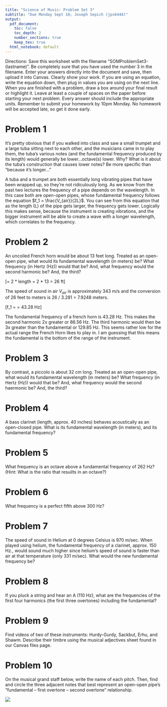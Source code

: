 ```yaml
---
title: "Science of Music: Problem Set 3"
subtitle: "Due Monday Sept 18; Joseph Sepich (jps6444)"
output:
  pdf_document: 
    toc: false
    toc_depth: 2
    number_sections: true
    keep_tex: true
  html_notebook: default
---
```


Directions: Save this worksheet with the filename “SOMProblemSet3-(lastname)”. Be completely sure that you have used the number 3 in the filename. Enter your answers directly into the document and save, then upload it into Canvas. Clearly show your work. If you are using an equation, write the equation down, then plug in values you are using on the next line.  When you are finished with a problem, draw a box around your final result or highlight it.  Leave at least a couple of spaces on the paper before starting your next problem.  Every answer should include the appropriate units. Remember to submit your homework by 10pm Monday.  No homework will be accepted late, so get it done early.


# Problem 1

It’s pretty obvious that if you walked into class and saw a small trumpet and a large tuba sitting next to each other, and the musicians came in to play them, the tuba’s various notes (and the fundamental frequency produced by its length) would generally be lower…octave(s) lower.  Why? What is it about the tuba’s construction that causes lower notes? Be more specific than “because it’s longer…”

A tuba and a trumpet are both essentially long vibrating pipes that have been wrapped up, so they're not ridiculously long. As we know from the past two lectures the frequency of a pipe depends on the wavelength. In this case both are open-open pipes, whose fundamental frequency follows the equation $f_1 = \frac{V_{air}}{2L}$. You can see from this equation that as the length (L) of the pipe gets larger, the frequency gets lower. Logically this makes sense, because the instrument is creating vibrations, and the bigger instrument will be able to create a wave with a longer wavelength, which correlates to the frequency.

# Problem 2

An uncoiled French horn would be about 13 feet long. Treated as an open-open pipe, what would its fundamental wavelength (in meters) be? What frequency (in Hertz (Hz)) would that be? And, what frequency would the second harmonic be? And, the third?

\[\lambda = 2 * length = 2 * 13 = 26 ft\]

The speed of sound in air $V_{air}$ is approximately 343 m/s and the conversion of 26 feet to meters is 26 / 3.281 = 7.9248 meters.

\[f_1 = \frac{343}{7.9248} = 43.28 Hz\]

The fundamental frequency of a french horn is 43.28 Hz. This makes the second harmonic 2x greater or 86.56 Hz. The third harmonic would then be 3x greater than the fundamental or 129.85 Hz. This seems rather low for the actual range the French Horn likes to play in. I am guessing that this means the fundamental is the bottom of the range of the instrument.

# Problem 3

By contrast, a piccolo is about 32 cm long. Treated as an open-open pipe, what would its fundamental wavelength (in meters) be? What frequency (in Hertz (Hz)) would that be? And, what frequency would the second haermonic be? And, the third?

# Problem 4

A bass clarinet (length, approx. 40 inches) behaves acoustically as an open-closed pipe. What is its fundamental wavelength (in meters), and its fundamental frequency?

# Problem 5

What frequency is an octave above a fundamental frequency of 262 Hz? (Hint: What is the ratio that resuilts in an octave?)

# Problem 6

What frequency is a perfect fifth above 300 Hz? 

# Problem 7

The speed of sound in Helium at 0 degrees Celsius is 970 m/sec.  When played using helium, the fundamental frequency of a clarinet, approx. 150 Hz., would sound much higher since helium’s speed of sound is faster than air at that temperature (only 331 m/sec). What would the new fundamental frequency be? 

# Problem 8

If you pluck a string and hear an A (110 Hz), what are the frequencies of the first four harmonics (the first three overtones) including the fundamental?

# Problem 9

Find videos of two of these instruments: Hurdy-Gurdy, Sackbut, Erhu, and Shawm. Describe their timbre using the musical adjectives sheet found in our Canvas files page.

# Problem 10

On the musical grand staff below, write the name of each pitch. Then, find and circle the three adjacent notes that best represent an open-open pipe’s “fundamental – first overtone – second overtone” relationship. 

![](ProblemSet3Staff.png)













